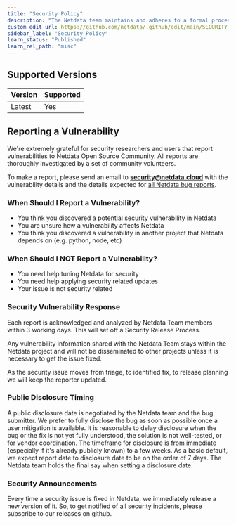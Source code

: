 ```yaml
---
title: "Security Policy"
description: "The Netdata team maintains and adheres to a formal process any time a member of the community reports a security vulnerability."
custom_edit_url: https://github.com/netdata/.github/edit/main/SECURITY.md
sidebar_label: "Security Policy"
learn_status: "Published"
learn_rel_path: "misc"
---
```



## Supported Versions

| Version | Supported |
|-------  | --------- |
| Latest  | Yes       |

## Reporting a Vulnerability

We're extremely grateful for security researchers and users that report vulnerabilities to Netdata Open Source Community. All reports are thoroughly investigated by a set of community volunteers.

To make a report, please send an email to **security@netdata.cloud** with
the vulnerability details and the details expected for [all Netdata bug
reports](https://github.com/netdata/netdata/blob/c1f4c6cf503995cd4d896c5821b00d55afcbde87/.github/ISSUE_TEMPLATE/bug_report.md).

### When Should I Report a Vulnerability?

-   You think you discovered a potential security vulnerability in Netdata
-   You are unsure how a vulnerability affects Netdata
-   You think you discovered a vulnerability in another project that Netdata depends on (e.g. python, node, etc)

### When Should I NOT Report a Vulnerability?

-   You need help tuning Netdata for security
-   You need help applying security related updates
-   Your issue is not security related

### Security Vulnerability Response

Each report is acknowledged and analyzed by Netdata Team members within 3 working days. This will set off a Security Release Process.

Any vulnerability information shared with the Netdata Team stays within the Netdata project and will not be disseminated to other projects unless it is necessary to get the issue fixed.

As the security issue moves from triage, to identified fix, to release planning we will keep the reporter updated.

### Public Disclosure Timing

A public disclosure date is negotiated by the Netdata team and the bug submitter. We prefer to fully disclose the bug as soon as possible once a user mitigation is available. It is reasonable to delay disclosure when the bug or the fix is not yet fully understood, the solution is not well-tested, or for vendor coordination. The timeframe for disclosure is from immediate (especially if it's already publicly known) to a few weeks. As a basic default, we expect report date to disclosure date to be on the order of 7 days. The Netdata team holds the final say when setting a disclosure date.

### Security Announcements

Every time a security issue is fixed in Netdata, we immediately release a new version of it. So, to get notified of all security incidents, please subscribe to our releases on github.
